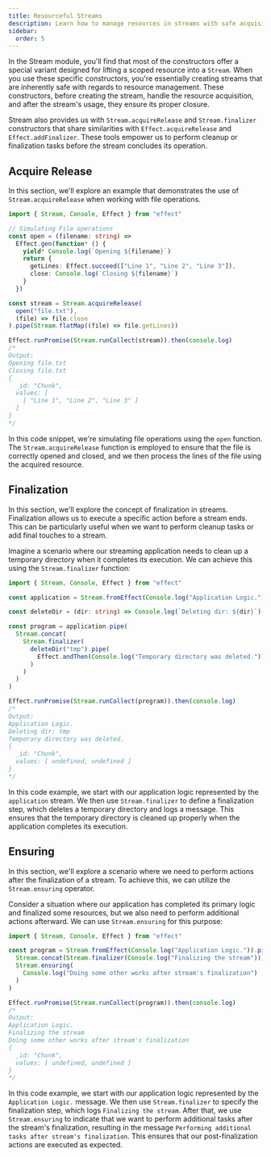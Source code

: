 ```yaml
---
title: Resourceful Streams
description: Learn how to manage resources in streams with safe acquisition and release, finalization for cleanup tasks, and ensuring post-finalization actions for robust resource handling in streaming applications.
sidebar:
  order: 5
---
```


In the Stream module, you'll find that most of the constructors offer a special variant designed for lifting a scoped resource into a `Stream`. When you use these specific constructors, you're essentially creating streams that are inherently safe with regards to resource management. These constructors, before creating the stream, handle the resource acquisition, and after the stream's usage, they ensure its proper closure.

Stream also provides us with `Stream.acquireRelease` and `Stream.finalizer` constructors that share similarities with `Effect.acquireRelease` and `Effect.addFinalizer`. These tools empower us to perform cleanup or finalization tasks before the stream concludes its operation.

## Acquire Release

In this section, we'll explore an example that demonstrates the use of `Stream.acquireRelease` when working with file operations.

```ts twoslash
import { Stream, Console, Effect } from "effect"

// Simulating File operations
const open = (filename: string) =>
  Effect.gen(function* () {
    yield* Console.log(`Opening ${filename}`)
    return {
      getLines: Effect.succeed(["Line 1", "Line 2", "Line 3"]),
      close: Console.log(`Closing ${filename}`)
    }
  })

const stream = Stream.acquireRelease(
  open("file.txt"),
  (file) => file.close
).pipe(Stream.flatMap((file) => file.getLines))

Effect.runPromise(Stream.runCollect(stream)).then(console.log)
/*
Output:
Opening file.txt
Closing file.txt
{
  _id: "Chunk",
  values: [
    [ "Line 1", "Line 2", "Line 3" ]
  ]
}
*/
```

In this code snippet, we're simulating file operations using the `open` function. The `Stream.acquireRelease` function is employed to ensure that the file is correctly opened and closed, and we then process the lines of the file using the acquired resource.

## Finalization

In this section, we'll explore the concept of finalization in streams. Finalization allows us to execute a specific action before a stream ends. This can be particularly useful when we want to perform cleanup tasks or add final touches to a stream.

Imagine a scenario where our streaming application needs to clean up a temporary directory when it completes its execution. We can achieve this using the `Stream.finalizer` function:

```ts twoslash
import { Stream, Console, Effect } from "effect"

const application = Stream.fromEffect(Console.log("Application Logic."))

const deleteDir = (dir: string) => Console.log(`Deleting dir: ${dir}`)

const program = application.pipe(
  Stream.concat(
    Stream.finalizer(
      deleteDir("tmp").pipe(
        Effect.andThen(Console.log("Temporary directory was deleted."))
      )
    )
  )
)

Effect.runPromise(Stream.runCollect(program)).then(console.log)
/*
Output:
Application Logic.
Deleting dir: tmp
Temporary directory was deleted.
{
  _id: "Chunk",
  values: [ undefined, undefined ]
}
*/
```

In this code example, we start with our application logic represented by the `application` stream. We then use `Stream.finalizer` to define a finalization step, which deletes a temporary directory and logs a message. This ensures that the temporary directory is cleaned up properly when the application completes its execution.

## Ensuring

In this section, we'll explore a scenario where we need to perform actions after the finalization of a stream. To achieve this, we can utilize the `Stream.ensuring` operator.

Consider a situation where our application has completed its primary logic and finalized some resources, but we also need to perform additional actions afterward. We can use `Stream.ensuring` for this purpose:

```ts twoslash
import { Stream, Console, Effect } from "effect"

const program = Stream.fromEffect(Console.log("Application Logic.")).pipe(
  Stream.concat(Stream.finalizer(Console.log("Finalizing the stream"))),
  Stream.ensuring(
    Console.log("Doing some other works after stream's finalization")
  )
)

Effect.runPromise(Stream.runCollect(program)).then(console.log)
/*
Output:
Application Logic.
Finalizing the stream
Doing some other works after stream's finalization
{
  _id: "Chunk",
  values: [ undefined, undefined ]
}
*/
```

In this code example, we start with our application logic represented by the `Application Logic.` message. We then use `Stream.finalizer` to specify the finalization step, which logs `Finalizing the stream`. After that, we use `Stream.ensuring` to indicate that we want to perform additional tasks after the stream's finalization, resulting in the message `Performing additional tasks after stream's finalization`. This ensures that our post-finalization actions are executed as expected.
